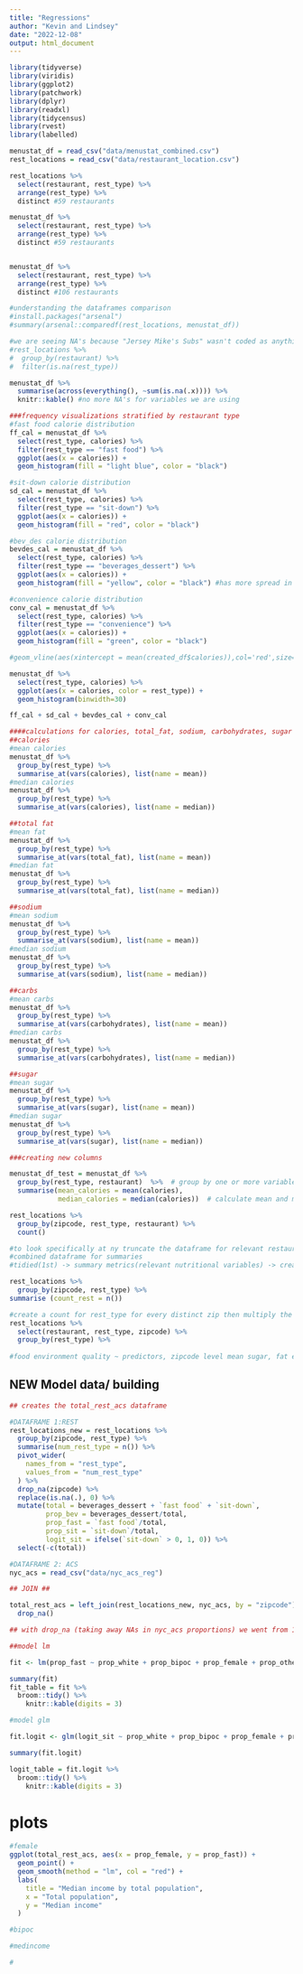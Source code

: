 ```yaml
---
title: "Regressions"
author: "Kevin and Lindsey"
date: "2022-12-08"
output: html_document
---
```


```r
library(tidyverse)
library(viridis)
library(ggplot2)
library(patchwork)
library(dplyr)
library(readxl)
library(tidycensus)
library(rvest)
library(labelled)
```

```r
menustat_df = read_csv("data/menustat_combined.csv")
rest_locations = read_csv("data/restaurant_location.csv")
```


```r
rest_locations %>%
  select(restaurant, rest_type) %>%
  arrange(rest_type) %>%
  distinct #59 restaurants

menustat_df %>%
  select(restaurant, rest_type) %>%
  arrange(rest_type) %>%
  distinct #59 restaurants


menustat_df %>%
  select(restaurant, rest_type) %>%
  arrange(rest_type) %>%
  distinct #106 restaurants

#understanding the dataframes comparison
#install.packages("arsenal")
#summary(arsenal::comparedf(rest_locations, menustat_df))

#we are seeing NA's because "Jersey Mike's Subs" wasn't coded as anything as shown in the code chunk:
#rest_locations %>%
#  group_by(restaurant) %>%
#  filter(is.na(rest_type))

menustat_df %>%
  summarise(across(everything(), ~sum(is.na(.x)))) %>%
  knitr::kable() #no more NA's for variables we are using

###frequency visualizations stratified by restaurant type
#fast food calorie distribution
ff_cal = menustat_df %>%
  select(rest_type, calories) %>%
  filter(rest_type == "fast food") %>%
  ggplot(aes(x = calories)) +
  geom_histogram(fill = "light blue", color = "black")

#sit-down calorie distribution
sd_cal = menustat_df %>%
  select(rest_type, calories) %>%
  filter(rest_type == "sit-down") %>%
  ggplot(aes(x = calories)) +
  geom_histogram(fill = "red", color = "black")

#bev_des calorie distribution
bevdes_cal = menustat_df %>%
  select(rest_type, calories) %>%
  filter(rest_type == "beverages_dessert") %>%
  ggplot(aes(x = calories)) +
  geom_histogram(fill = "yellow", color = "black") #has more spread in its mean

#convenience calorie distribution
conv_cal = menustat_df %>%
  select(rest_type, calories) %>%
  filter(rest_type == "convenience") %>%
  ggplot(aes(x = calories)) +
  geom_histogram(fill = "green", color = "black")

#geom_vline(aes(xintercept = mean(created_df$calories)),col='red',size=2)

menustat_df %>%
  select(rest_type, calories) %>%
  ggplot(aes(x = calories, color = rest_type)) +
  geom_histogram(binwidth=30)

ff_cal + sd_cal + bevdes_cal + conv_cal
```

```r
####calculations for calories, total_fat, sodium, carbohydrates, sugar
##calories 
#mean calories
menustat_df %>%
  group_by(rest_type) %>%
  summarise_at(vars(calories), list(name = mean))
#median calories
menustat_df %>%
  group_by(rest_type) %>%
  summarise_at(vars(calories), list(name = median))

##total fat
#mean fat
menustat_df %>%
  group_by(rest_type) %>%
  summarise_at(vars(total_fat), list(name = mean))
#median fat
menustat_df %>%
  group_by(rest_type) %>%
  summarise_at(vars(total_fat), list(name = median))

##sodium
#mean sodium
menustat_df %>%
  group_by(rest_type) %>%
  summarise_at(vars(sodium), list(name = mean))
#median sodium
menustat_df %>%
  group_by(rest_type) %>%
  summarise_at(vars(sodium), list(name = median))

##carbs
#mean carbs
menustat_df %>%
  group_by(rest_type) %>%
  summarise_at(vars(carbohydrates), list(name = mean))
#median carbs
menustat_df %>%
  group_by(rest_type) %>%
  summarise_at(vars(carbohydrates), list(name = median))

##sugar
#mean sugar
menustat_df %>%
  group_by(rest_type) %>%
  summarise_at(vars(sugar), list(name = mean))
#median sugar
menustat_df %>%
  group_by(rest_type) %>%
  summarise_at(vars(sugar), list(name = median))

###creating new columns

menustat_df_test = menustat_df %>% 
  group_by(rest_type, restaurant)  %>%  # group by one or more variables
  summarise(mean_calories = mean(calories),
            median_calories = median(calories))  # calculate mean and median of column

rest_locations %>%
  group_by(zipcode, rest_type, restaurant) %>%
  count()

#to look specifically at ny truncate the dataframe for relevant restaurant in the city
#combined dataframe for summaries
#tidied(1st) -> summary metrics(relevant nutritional variables) -> creating combined df_metrics(zipcode) ->  joining on zipcode with tidy census -> regression OLS at the zipcode level

rest_locations %>%
  group_by(zipcode, rest_type) %>%
summarise (count_rest = n())

#create a count for rest_type for every distinct zip then multiply the #of rest_type by associated metric
rest_locations %>%
  select(restaurant, rest_type, zipcode) %>%
  group_by(rest_type) %>%
  
#food environment quality ~ predictors, zipcode level mean sugar, fat etc. , median house hold income, %race, etc. 
```

## NEW Model data/ building 

```r
## creates the total_rest_acs dataframe 

#DATAFRAME 1:REST 
rest_locations_new = rest_locations %>%
  group_by(zipcode, rest_type) %>%
  summarise(num_rest_type = n()) %>% 
  pivot_wider(
    names_from = "rest_type", 
    values_from = "num_rest_type"
  ) %>% 
  drop_na(zipcode) %>% 
  replace(is.na(.), 0) %>% 
  mutate(total = beverages_dessert + `fast food` + `sit-down`, 
         prop_bev = beverages_dessert/total, 
         prop_fast = `fast food`/total, 
         prop_sit = `sit-down`/total, 
         logit_sit = ifelse(`sit-down` > 0, 1, 0)) %>% 
  select(-c(total)) 

#DATAFRAME 2: ACS
nyc_acs = read_csv("data/nyc_acs_reg")

## JOIN ##

total_rest_acs = left_join(rest_locations_new, nyc_acs, by = "zipcode") %>% 
  drop_na()

## with drop_na (taking away NAs in nyc_acs proportions) we went from 172 to 167 zipcodes 
```

```r
##model lm 

fit <- lm(prop_fast ~ prop_white + prop_bipoc + prop_female + prop_other + med_income, data = total_rest_acs)

summary(fit)
fit_table = fit %>% 
  broom::tidy() %>% 
    knitr::kable(digits = 3)

#model glm 

fit.logit <- glm(logit_sit ~ prop_white + prop_bipoc + prop_female + prop_other + med_income, data = total_rest_acs, family = "binomial")

summary(fit.logit)

logit_table = fit.logit %>% 
  broom::tidy() %>% 
    knitr::kable(digits = 3)
```

# plots 

```r
#female 
ggplot(total_rest_acs, aes(x = prop_female, y = prop_fast)) +
  geom_point() +
  geom_smooth(method = "lm", col = "red") +
  labs(
    title = "Median income by total population",
    x = "Total population",
    y = "Median income"
  )

#bipoc 

#medincome

#
```

